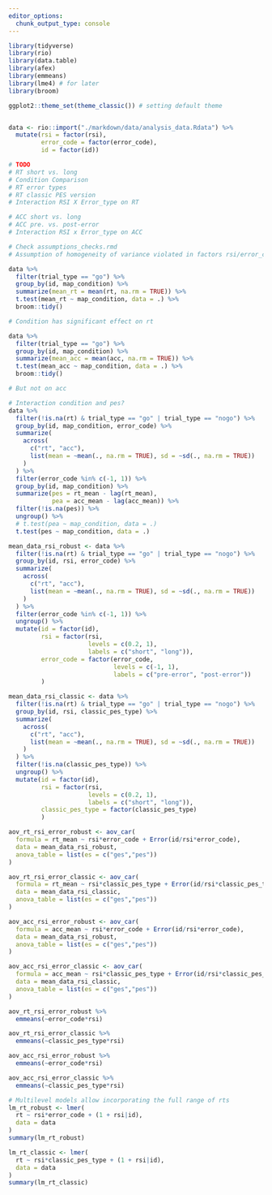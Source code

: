 ```yaml
---
editor_options:
  chunk_output_type: console
---
```


```r
library(tidyverse)
library(rio)
library(data.table)
library(afex)
library(emmeans)
library(lme4) # for later
library(broom)

ggplot2::theme_set(theme_classic()) # setting default theme
```

```r

```

```r
data <- rio::import("./markdown/data/analysis_data.Rdata") %>% 
  mutate(rsi = factor(rsi),
         error_code = factor(error_code),
         id = factor(id))
```

```r
# TODO
# RT short vs. long
# Condition Comparison
# RT error types
# RT classic PES version
# Interaction RSI X Error_type on RT

# ACC short vs. long
# ACC pre. vs. post-error
# Interaction RSI x Error_type on ACC


```

```r
# Check assumptions_checks.rmd 
# Assumption of homogeneity of variance violated in factors rsi/error_code
```

```r
data %>% 
  filter(trial_type == "go") %>% 
  group_by(id, map_condition) %>% 
  summarize(mean_rt = mean(rt, na.rm = TRUE)) %>% 
  t.test(mean_rt ~ map_condition, data = .) %>% 
  broom::tidy()

# Condition has significant effect on rt

data %>% 
  filter(trial_type == "go") %>% 
  group_by(id, map_condition) %>% 
  summarize(mean_acc = mean(acc, na.rm = TRUE)) %>% 
  t.test(mean_acc ~ map_condition, data = .) %>% 
  broom::tidy()

# But not on acc

# Interaction condition and pes?
data %>% 
  filter(!is.na(rt) & trial_type == "go" | trial_type == "nogo") %>% 
  group_by(id, map_condition, error_code) %>% 
  summarize(
    across(
      c("rt", "acc"),
      list(mean = ~mean(., na.rm = TRUE), sd = ~sd(., na.rm = TRUE))
    )
  ) %>% 
  filter(error_code %in% c(-1, 1)) %>% 
  group_by(id, map_condition) %>% 
  summarize(pes = rt_mean - lag(rt_mean),
            pea = acc_mean - lag(acc_mean)) %>% 
  filter(!is.na(pes)) %>% 
  ungroup() %>% 
  # t.test(pea ~ map_condition, data = .)
  t.test(pes ~ map_condition, data = .)

```

```r
mean_data_rsi_robust <- data %>% 
  filter(!is.na(rt) & trial_type == "go" | trial_type == "nogo") %>% 
  group_by(id, rsi, error_code) %>%
  summarize(
    across(
      c("rt", "acc"),
      list(mean = ~mean(., na.rm = TRUE), sd = ~sd(., na.rm = TRUE))
    )
  ) %>%
  filter(error_code %in% c(-1, 1)) %>% 
  ungroup() %>% 
  mutate(id = factor(id),
         rsi = factor(rsi, 
                      levels = c(0.2, 1),
                      labels = c("short", "long")),
         error_code = factor(error_code,
                             levels = c(-1, 1),
                             labels = c("pre-error", "post-error"))
         )

mean_data_rsi_classic <- data %>% 
  filter(!is.na(rt) & trial_type == "go" | trial_type == "nogo") %>% 
  group_by(id, rsi, classic_pes_type) %>%
  summarize(
    across(
      c("rt", "acc"),
      list(mean = ~mean(., na.rm = TRUE), sd = ~sd(., na.rm = TRUE))
    )
  ) %>%
  filter(!is.na(classic_pes_type)) %>% 
  ungroup() %>% 
  mutate(id = factor(id),
         rsi = factor(rsi, 
                      levels = c(0.2, 1),
                      labels = c("short", "long")),
         classic_pes_type = factor(classic_pes_type)
         )

aov_rt_rsi_error_robust <- aov_car(
  formula = rt_mean ~ rsi*error_code + Error(id/rsi*error_code),
  data = mean_data_rsi_robust,
  anova_table = list(es = c("ges","pes"))
)

aov_rt_rsi_error_classic <- aov_car(
  formula = rt_mean ~ rsi*classic_pes_type + Error(id/rsi*classic_pes_type),
  data = mean_data_rsi_classic,
  anova_table = list(es = c("ges","pes"))
)

aov_acc_rsi_error_robust <- aov_car(
  formula = acc_mean ~ rsi*error_code + Error(id/rsi*error_code),
  data = mean_data_rsi_robust,
  anova_table = list(es = c("ges","pes"))
)

aov_acc_rsi_error_classic <- aov_car(
  formula = acc_mean ~ rsi*classic_pes_type + Error(id/rsi*classic_pes_type),
  data = mean_data_rsi_classic,
  anova_table = list(es = c("ges","pes"))
)
```

```r
aov_rt_rsi_error_robust %>% 
  emmeans(~error_code*rsi)

aov_rt_rsi_error_classic %>% 
  emmeans(~classic_pes_type*rsi)

aov_acc_rsi_error_robust %>% 
  emmeans(~error_code*rsi)

aov_acc_rsi_error_classic %>% 
  emmeans(~classic_pes_type*rsi)
```

```r
# Multilevel models allow incorporating the full range of rts
lm_rt_robust <- lmer(
  rt ~ rsi*error_code + (1 + rsi|id),
  data = data
)
summary(lm_rt_robust)

lm_rt_classic <- lmer(
  rt ~ rsi*classic_pes_type + (1 + rsi|id),
  data = data
)
summary(lm_rt_classic)
```

